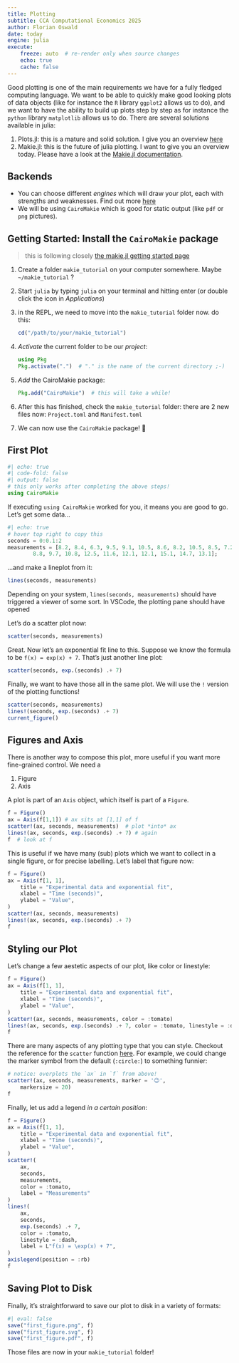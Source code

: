 ```yaml
---
title: Plotting
subtitle: CCA Computational Economics 2025
author: Florian Oswald
date: today
engine: julia
execute:
    freeze: auto  # re-render only when source changes
    echo: true
    cache: false
---
```


Good plotting is one of the main requirements we have for a fully fledged computing language. We want to be able to quickly make good looking plots of data objects (like for instance the `R` library `ggplot2` allows us to do), and we want to have the ability to build up plots step by step as for instance the `python` library `matplotlib` allows us to do. There are several solutions available in julia:

1. Plots.jl: this is a mature and solid solution. I give you an overview [here](https://floswald.github.io/julia-bootcamp/06-plotting.html)
2. Makie.jl: this is the future of julia plotting. I want to give you an overview today. Please have a look at the [Makie.jl documentation](https://docs.makie.org/dev/index).


## Backends

* You can choose different *engines* which will draw your plot, each with strengths and weaknesses. Find out more [here](https://docs.makie.org/dev/explanations/backends/backends#What-is-a-backend)
* We will be using `CairoMakie` which is good for static output (like `pdf` or `png` pictures).


## Getting Started: Install the `CairoMakie` package

> this is following closely [the makie.jl getting started page](https://docs.makie.org/dev/tutorials/getting-started)

1. Create a folder `makie_tutorial` on your computer somewhere. Maybe `~/makie_tutorial` ?
2. Start `julia` by typing `julia` on your terminal and hitting enter (or double click the icon in _Applications_)
3. in the REPL, we need to move into the `makie_tutorial` folder now. do this:

    ```julia
    cd("/path/to/your/makie_tutorial")
    ```
4. _Activate_ the current folder to be our _project_:

    ```julia
    using Pkg
    Pkg.activate(".")  # "." is the name of the current directory ;-)
    ```
5. _Add_ the CairoMakie package:

    ```julia
    Pkg.add("CairoMakie")  # this will take a while!
    ```
6. After this has finished, check the `makie_tutorial` folder: there are 2 new files now: `Project.toml` and `Manifest.toml`
7. We can now use the `CairoMakie` package! 🎉

## First Plot

```julia
#| echo: true
#| code-fold: false
#| output: false
# this only works after completing the above steps!
using CairoMakie
```

If executing `using CairoMakie` worked for you, it means you are good to go. Let's get some data...

```julia
#| echo: true
# hover top right to copy this
seconds = 0:0.1:2
measurements = [8.2, 8.4, 6.3, 9.5, 9.1, 10.5, 8.6, 8.2, 10.5, 8.5, 7.2,
        8.8, 9.7, 10.8, 12.5, 11.6, 12.1, 12.1, 15.1, 14.7, 13.1];
```


...and make a lineplot from it:

```julia
lines(seconds, measurements)
```

::: {.callout-note}
Depending on your system, `lines(seconds, measurements)` should have triggered a viewer of some sort. In VSCode, the plotting pane should have opened
:::

Let's do a scatter plot now:

```julia
scatter(seconds, measurements)
```

Great. Now let's an exponential fit line to this. Suppose we know the formula to be `f(x) = exp(x) + 7`. That's just another line plot:

```julia
scatter(seconds, exp.(seconds) .+ 7)
```

Finally, we want to have those all in the same plot. We will use the `!` version of the plotting functions!

```julia
scatter(seconds, measurements)
lines!(seconds, exp.(seconds) .+ 7)
current_figure()
```

## Figures and Axis

There is another way to compose this plot, more useful if you want more fine-grained control. We need a 

1. Figure
2. Axis

A plot is part of an `Axis` object, which itself is part of a `Figure`. 

```julia
f = Figure()
ax = Axis(f[1,1]) # ax sits at [1,1] of f
scatter!(ax, seconds, measurements)  # plot *into* ax
lines!(ax, seconds, exp.(seconds) .+ 7) # again
f  # look at f
```

This is useful if we have many (sub) plots which we want to collect in a single figure, or for precise labelling. Let's label that figure now:

```julia
f = Figure()
ax = Axis(f[1, 1],
    title = "Experimental data and exponential fit",
    xlabel = "Time (seconds)",
    ylabel = "Value",
)
scatter!(ax, seconds, measurements)
lines!(ax, seconds, exp.(seconds) .+ 7)
f
```


## Styling our Plot

Let's change a few aestetic aspects of our plot, like color or linestyle:

```julia
f = Figure()
ax = Axis(f[1, 1],
    title = "Experimental data and exponential fit",
    xlabel = "Time (seconds)",
    ylabel = "Value",
)
scatter!(ax, seconds, measurements, color = :tomato)
lines!(ax, seconds, exp.(seconds) .+ 7, color = :tomato, linestyle = :dash)
f
```

There are many aspects of any plotting type that you can style. Checkout the reference for the `scatter` function [here](https://docs.makie.org/dev/reference/plots/scatter). For example, we could change the marker symbol from the default (`:circle:`) to something funnier:

```julia
# notice: overplots the `ax` in `f` from above!
scatter!(ax, seconds, measurements, marker = '😉', 
    markersize = 20)
f
```

Finally, let us add a legend _in a certain position_:


```julia
f = Figure()
ax = Axis(f[1, 1],
    title = "Experimental data and exponential fit",
    xlabel = "Time (seconds)",
    ylabel = "Value",
)
scatter!(
    ax,
    seconds,
    measurements,
    color = :tomato,
    label = "Measurements"
)
lines!(
    ax,
    seconds,
    exp.(seconds) .+ 7,
    color = :tomato,
    linestyle = :dash,
    label = L"f(x) = \exp(x) + 7",
)
axislegend(position = :rb)
f
```

## Saving Plot to Disk

Finally, it's straightforward to save our plot to disk in a variety of formats:

```julia
#| eval: false
save("first_figure.png", f)
save("first_figure.svg", f)
save("first_figure.pdf", f)
```

Those files are now in your `makie_tutorial` folder!